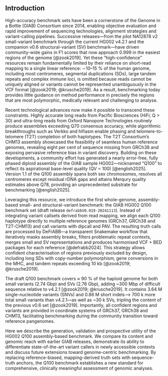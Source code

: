## Introduction  

High-accuracy benchmark sets have been a cornerstone of the Genome in a Bottle (GIAB) Consortium since 2014, enabling objective evaluation and rapid improvement of sequencing technologies, alignment strategies and variant-calling pipelines. Successive releases—from the pilot NA12878 v2 small-variant benchmark through the current HG002 v4.2.1 and the companion v0.6 structural-variant (SV) benchmark—have driven community-wide gains in F1 scores that now approach 0.999 in the easiest regions of the genome [@zook2019]. Yet these “high-confidence” resources remain fundamentally limited by their reliance on short-read mapping to a single linear reference: ∼10–15 % of the human genome, including most centromeres, segmental duplications (SDs), large tandem repeats and complex immune loci, is omitted because reads cannot be uniquely aligned or variants cannot be represented unambiguously in the VCF format [@zook2019; @krusche2019]. As a result, benchmarking today provides little guidance on method performance in precisely the regions that are most polymorphic, medically relevant and challenging to analyse.

Recent technological advances now make it possible to transcend these constraints. Highly accurate long reads from Pacific Biosciences (HiFi; Q > 30) and ultra-long reads from Oxford Nanopore Technologies routinely produce assemblies exceeding Q70 consensus accuracy, while algorithmic breakthroughs such as Verkko and hifiasm enable phasing and telomere-to-telomere (T2T) completion of both haplotypes. The T2T Consortium’s CHM13 assembly showcased the feasibility of seamless human reference genomes, revealing eight per cent of sequence missing from GRCh38 and exposing pervasive reference bias in variant discovery. Building on these developments, a community effort has generated a nearly error-free, fully phased diploid assembly of the GIAB sample HG002—nicknamed “Q100” to reflect its aspirational base-level quality (QV = 100) [@english2025]. Version 1.1 of the Q100 assembly spans both sex chromosomes, resolves all centromeres except residual rDNA gaps and attains Merqury quality estimates above Q78, providing an unprecedented substrate for benchmarking [@english2025].

Leveraging this resource, we introduce the first whole-genome, assembly-based small- and structural-variant benchmark: the GIAB HG002 Q100 benchmark set (draft release `defrabbV0.019-20241113`). Instead of integrating variant callsets derived from read mapping, we align each Q100 haplotype directly to multiple reference genomes (GRCh37, GRCh38 and T2T-CHM13) and call variants with dipcall and PAV. The resulting truth calls are processed by DeFrABB—a transparent Snakemake workflow that iteratively masks assembly breaks, filters problematic repeat contexts, merges small and SV representations and produces harmonised VCF + BED packages for each reference [@defrabb2024]. This strategy allows confident characterisation of regions previously excluded by design, including long SDs with copy-number polymorphism, gene conversions in the MHC, and tandem repeats exceeding 10 kb [@zook2019; @krusche2019].

The draft Q100 benchmark covers ≈ 90 % of the haploid genome for both small variants (2.74 Gbp) and SVs (2.76 Gbp), adding ~300 Mbp of difficult sequence relative to v4.2.1 [@zook2019; @krusche2019]. It contains 3.64 M single-nucleotide variants (SNVs) and 0.86 M short indels—> 700 k more total small variants than v4.2.1—as well as ~30 k SVs, tripling the content of the previous v0.6 set [@zook2019]. Importantly, all confident regions and variants are provided in coordinate systems of GRCh37, GRCh38 and CHM13, facilitating benchmarking during the community transition toward reference pangenomes.

Here we describe the generation, validation and prospective utility of the HG002 Q100 assembly-based benchmark. We compare its content and genomic reach with earlier GIAB releases, demonstrate its ability to differentiate state-of-the-art variant callers in newly accessible contexts and discuss future extensions toward genome-centric benchmarking. By replacing reference-biased, mapping-derived truth sets with sequence-truth anchors, the Q100 benchmark establishes a new standard for comprehensive, clinically meaningful assessment of genomic analyses.